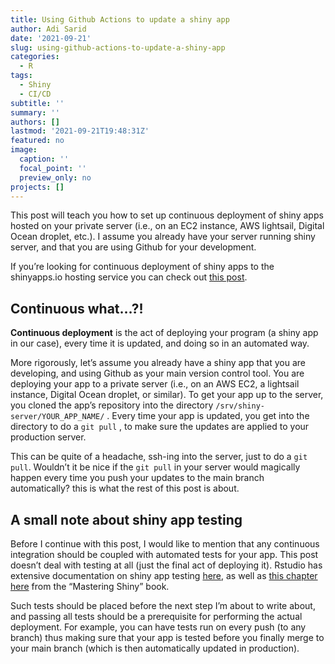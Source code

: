 ```yaml
---
title: Using Github Actions to update a shiny app
author: Adi Sarid
date: '2021-09-21'
slug: using-github-actions-to-update-a-shiny-app
categories:
  - R
tags:
  - Shiny
  - CI/CD
subtitle: ''
summary: ''
authors: []
lastmod: '2021-09-21T19:48:31Z'
featured: no
image:
  caption: ''
  focal_point: ''
  preview_only: no
projects: []
---
```


This post will teach you how to set up continuous deployment of shiny apps hosted on your private server (i.e., on an EC2 instance, AWS lightsail, Digital Ocean droplet, etc.). I assume you already have your server running shiny server, and that you are using Github for your development.

If you're looking for continuous deployment of shiny apps to the shinyapps.io hosting service you can check out [this post](https://blog.rmhogervorst.nl/blog/2021/02/27/deploy-to-shinyapps-io-from-github-actions/).

## Continuous what...?!

**Continuous deployment** is the act of deploying your program (a shiny app in our case), every time it is updated, and doing so in an automated way.

More rigorously, let's assume you already have a shiny app that you are developing, and using Github as your main version control tool. You are deploying your app to a private server (i.e., on an AWS EC2, a lightsail instance, Digital Ocean droplet, or similar). To get your app up to the server, you cloned the app's repository into the directory `/srv/shiny-server/YOUR_APP_NAME/` . Every time your app is updated, you get into the directory to do a `git pull` , to make sure the updates are applied to your production server.

This can be quite of a headache, ssh-ing into the server, just to do a `git pull`. Wouldn't it be nice if the `git pull` in your server would magically happen every time you push your updates to the main branch automatically? this is what the rest of this post is about.

## A small note about shiny app testing

Before I continue with this post, I would like to mention that any continuous integration should be coupled with automated tests for your app. This post doesn't deal with testing at all (just the final act of deploying it). Rstudio has extensive documentation on shiny app testing [here](https://shiny.rstudio.com/articles/testing-overview.html), as well as [this chapter here](https://mastering-shiny.org/scaling-testing.html) from the "Mastering Shiny" book.

Such tests should be placed before the next step I'm about to write about, and passing all tests should be a prerequisite for performing the actual deployment. For example, you can have tests run on every push (to any branch) thus making sure that your app is tested before you finally merge to your main branch (which is then automatically updated in production).
